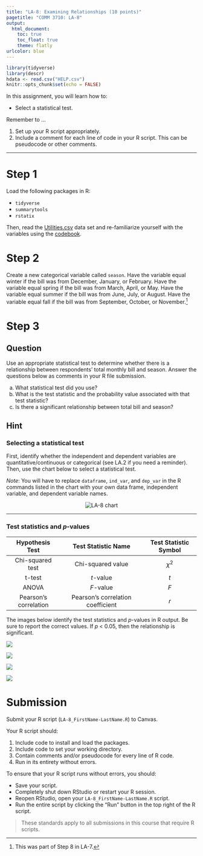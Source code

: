 ```yaml
---
title: "LA-8: Examining Relationships (10 points)"
pagetitle: "COMM 3710: LA-8"
output:
  html_document:
    toc: true
    toc_float: true
    theme: flatly
urlcolor: blue
---
```


```r
library(tidyverse)
library(descr)
hdata <- read.csv("HELP.csv")
knitr::opts_chunk$set(echo = FALSE)
```

In this assignment, you will learn how to:

- Select a statistical test.

Remember to ...

1) Set up your R script appropriately.
2) Include a comment for each line of code in your R script. This can be pseudocode or other comments.

---

# Step 1
Load the following packages in R:

- `tidyverse`
- `summarytools`
- `rstatix`

Then, read the [Utilities.csv](https://utah.instructure.com/files/117853079/download?download_frd=1) data set and re-familiarize yourself with the variables using the [codebook](https://github.com/sarakyeo/sarakyeo.github.io/blob/master/COMM-3710/LA/README.MD#utilities-dataset).


# Step 2
Create a new categorical variable called `season`. Have the variable equal winter if the bill was from December, January, or February. Have the variable equal spring if the bill was from March, April, or May. Have the variable equal summer if the bill was from June, July, or August. Have the variable equal fall if the bill was from September, October, or November.^[This was part of Step 8 in LA-7.]


# Step 3 {.tabset .tabset-fade}
## Question
Use an appropriate statistical test to determine whether there is a relationship between respondents' total monthly bill and season. Answer the questions below as comments in your R file submission.

a) What statistical test did you use?
b) What is the test statistic and the probability value associated with that test statistic?
c) Is there a significant relationship between total bill and season?

## Hint
### Selecting a statistical test
First, identify whether the independent and dependent variables are quantitative/continuous or categorical (see LA.2 if you need a reminder). Then, use the chart below to select a statistical test.

*Note*: You will have to replace `dataframe`, `ind_var`, and `dep_var` in the R commands listed in the chart with your own data frame, independent variable, and dependent variable names.

<center>
<img src="https://github.com/sarakyeo/sarakyeo.github.io/raw/master/COMM-3710/LA/LA-8_chart.png" alt="LA-8 chart"/>
</center>

---

### Test statistics and *p*-values
| Hypothesis Test       |   Test Statistic Name             | Test Statistic Symbol |
|:---------------------:|:---------------------------------:|:---------------------:|
| Chi-squared test      | Chi-squared value                 | $\chi^2$              |
| t-test                | *t*-value                         | $t$                   |
| ANOVA                 | *F*-value                         | $F$                   |
| Pearson's correlation | Pearson's correlation coefficient | $r$                   |

The images below identify the test statistics and *p*-values in R output. Be sure to report the correct values. If *p* < 0.05, then the relationship is significant.

<img src="https://github.com/sarakyeo/sarakyeo.github.io/raw/master/COMM-3710/LA/LA-8_chisq.png"/>

<img src="https://github.com/sarakyeo/sarakyeo.github.io/raw/master/COMM-3710/LA/LA-8_t-test.png"/>

<img src="https://github.com/sarakyeo/sarakyeo.github.io/raw/master/COMM-3710/LA/LA-8_ANOVA.png"/>

<img src="https://github.com/sarakyeo/sarakyeo.github.io/raw/master/COMM-3710/LA/LA-8_cor.png"/>


# Submission
Submit your R script (`LA-8_FirstName-LastName.R`) to Canvas.

Your R script should:

1) Include code to install and load the packages.
2) Include code to set your working directory.
3) Contain comments and/or pseudocode for every line of R code.
4) Run in its entirety without errors.

To ensure that your R script runs without errors, you should:

- Save your script.
- Completely shut down RStudio or restart your R session.
- Reopen RStudio, open your `LA-8_FirstName-LastName.R` script.
- Run the entire script by clicking the "Run" button in the top right of the R script.

> These standards apply to all submissions in this course that require R scripts.